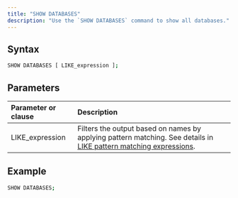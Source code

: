 ```yaml
---
title: "SHOW DATABASES"
description: "Use the `SHOW DATABASES` command to show all databases."
---
```


## Syntax

```bash
SHOW DATABASES [ LIKE_expression ];
```

## Parameters

| Parameter or clause | Description                                                                                                                                                                               |
| :------------------ | :---------------------------------------------------------------------------------------------------------------------------------------------------------------------------------------- |
| LIKE\_expression    | Filters the output based on names by applying pattern matching. See details in [LIKE pattern matching expressions](/docs/current/sql-function-string/#like-pattern-matching-expressions). |

## Example

```bash
SHOW DATABASES;
```
